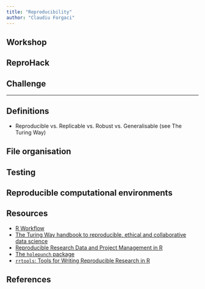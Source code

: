 ```yaml
---
title: "Reproducibility"
author: "Claudiu Forgaci"
---
```


## Workshop

## ReproHack

## Challenge

---

## Definitions

-   Reproducible vs. Replicable vs. Robust vs. Generalisable (see The Turing Way)

## File organisation

## Testing

## Reproducible computational environments

## Resources

-   [R Workflow](http://hbiostat.org/rflow)
-   [The Turing Way handbook to reproducible, ethical and collaborative data science](https://the-turing-way.netlify.app/welcome)
-   [Reproducible Research Data and Project Management in R](https://annakrystalli.me/rrresearchACCE20/)
-   [The `holepunch` package](https://github.com/karthik/holepunch)
-   [`rrtools`: Tools for Writing Reproducible Research in R](https://github.com/benmarwick/rrtools)

## References
